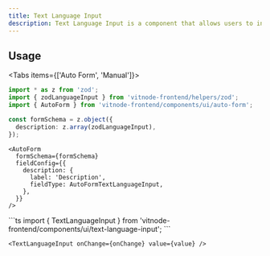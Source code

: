 ```yaml
---
title: Text Language Input
description: Text Language Input is a component that allows users to input text in different languages.
---
```


## Usage


<Tabs items={['Auto Form', 'Manual']}>
  <Tab value="Auto Form">
```ts
import * as z from 'zod';
import { zodLanguageInput } from 'vitnode-frontend/helpers/zod';
import { AutoForm } from 'vitnode-frontend/components/ui/auto-form';
```

```ts
const formSchema = z.object({
  description: z.array(zodLanguageInput),
});
```

```tsx
<AutoForm
  formSchema={formSchema}
  fieldConfig={{
    description: {
      label: 'Description',
      fieldType: AutoFormTextLanguageInput,
    },
  }}
/>
```

  </Tab>

  <Tab value="Manual">
```ts
import { TextLanguageInput } from 'vitnode-frontend/components/ui/text-language-input'; 
```

```tsx
<TextLanguageInput onChange={onChange} value={value} />
```

  </Tab>
</Tabs>
